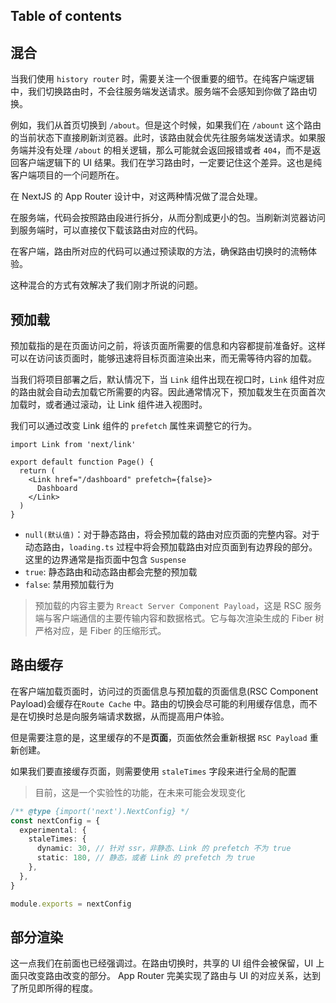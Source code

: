 
## Table of contents

## 混合

当我们使用 `history router` 时，需要关注一个很重要的细节。在纯客户端逻辑中，我们切换路由时，不会往服务端发送请求。服务端不会感知到你做了路由切换。

例如，我们从首页切换到 `/about`。但是这个时候，如果我们在 `/abount` 这个路由的当前状态下直接刷新浏览器。此时，该路由就会优先往服务端发送请求。如果服务端并没有处理 `/about` 的相关逻辑，那么可能就会返回报错或者 `404`，而不是返回客户端逻辑下的 UI 结果。我们在学习路由时，一定要记住这个差异。这也是纯客户端项目的一个问题所在。

在 NextJS 的 App Router 设计中，对这两种情况做了混合处理。

在服务端，代码会按照路由段进行拆分，从而分割成更小的包。当刷新浏览器访问到服务端时，可以直接仅下载该路由对应的代码。

在客户端，路由所对应的代码可以通过预读取的方法，确保路由切换时的流畅体验。

这种混合的方式有效解决了我们刚才所说的问题。


## 预加载

预加载指的是在页面访问之前，将该页面所需要的信息和内容都提前准备好。这样可以在访问该页面时，能够迅速将目标页面渲染出来，而无需等待内容的加载。

当我们将项目部署之后，默认情况下，当 `Link` 组件出现在视口时，`Link` 组件对应的路由就会自动去加载它所需要的内容。因此通常情况下，预加载发生在页面首次加载时，或者通过滚动，让 Link 组件进入视图时。

我们可以通过改变 Link 组件的 `prefetch` 属性来调整它的行为。

```tsx page.tsx -c
import Link from 'next/link'

export default function Page() {
  return (
    <Link href="/dashboard" prefetch={false}>
      Dashboard
    </Link>
  )
}
```

- `null(默认值)`：对于静态路由，将会预加载的路由对应页面的完整内容。对于动态路由，`loading.ts` 过程中将会预加载路由对应页面到有边界段的部分。这里的边界通常是指页面中包含 `Suspense`
- `true`: 静态路由和动态路由都会完整的预加载
- `false`: 禁用预加载行为

> 预加载的内容主要为 `Rreact Server Component Payload`，这是 RSC 服务端与客户端通信的主要传输内容和数据格式。它与每次渲染生成的 Fiber 树严格对应，是 Fiber 的压缩形式。

## 路由缓存

在客户端加载页面时，访问过的页面信息与预加载的页面信息(RSC Component Payload)会缓存在`Route Cache` 中。路由的切换会尽可能的利用缓存信息，而不是在切换时总是向服务端请求数据，从而提高用户体验。

但是需要注意的是，这里缓存的不是**页面**，页面依然会重新根据 `RSC Payload` 重新创建。

如果我们要直接缓存页面，则需要使用 `staleTimes` 字段来进行全局的配置

> 目前，这是一个实验性的功能，在未来可能会发现变化

```ts next.config.ts -c
/** @type {import('next').NextConfig} */
const nextConfig = {
  experimental: {
    staleTimes: {
      dynamic: 30, // 针对 ssr，非静态、Link 的 prefetch 不为 true
      static: 180, // 静态，或者 Link 的 prefetch 为 true
    },
  },
}

module.exports = nextConfig
```

## 部分渲染

这一点我们在前面也已经强调过。在路由切换时，共享的 UI 组件会被保留，UI 上面只改变路由改变的部分。 App Router 完美实现了路由与 UI 的对应关系，达到了所见即所得的程度。

